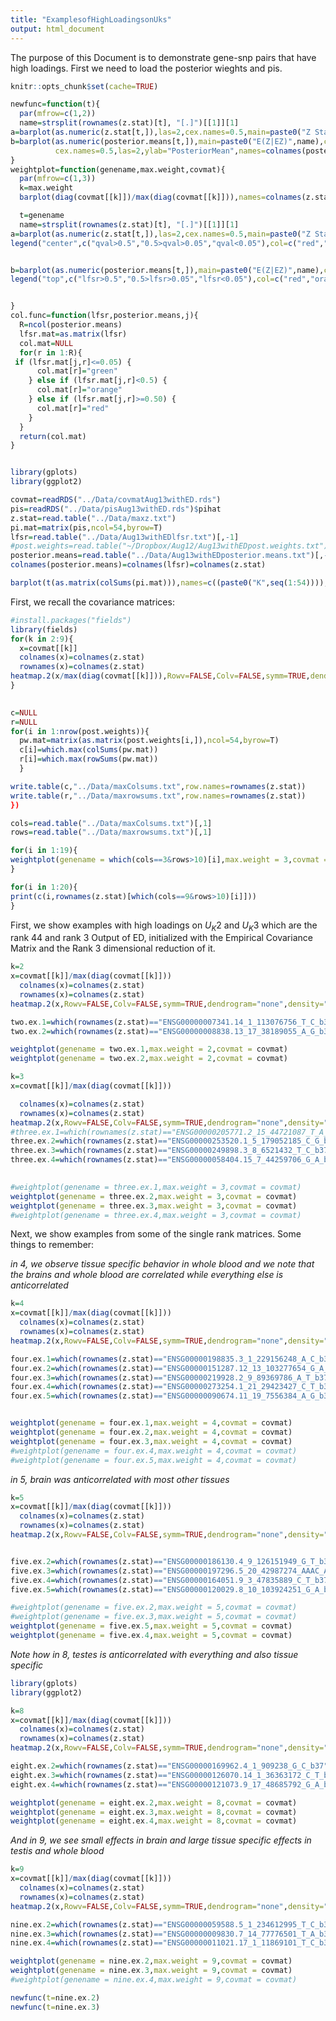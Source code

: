 ```yaml
---
title: "ExamplesofHighLoadingsonUks"
output: html_document
---
```


The purpose of this Document is to demonstrate gene-snp pairs that have high loadings. First we need to load the posterior wieghts and pis.


```r

knitr::opts_chunk$set(cache=TRUE)

newfunc=function(t){
  par(mfrow=c(1,2))
  name=strsplit(rownames(z.stat)[t], "[.]")[[1]][1]
a=barplot(as.numeric(z.stat[t,]),las=2,cex.names=0.5,main=paste0("Z Statistics",name),names=colnames(z.stat))
b=barplot(as.numeric(posterior.means[t,]),main=paste0("E(Z|EZ)",name),col=col.func(t,lfsr=lfsr,posterior.means=posterior.means),
          cex.names=0.5,las=2,ylab="PosteriorMean",names=colnames(posterior.means))
}
weightplot=function(genename,max.weight,covmat){
  par(mfrow=c(1,3))
  k=max.weight
  barplot(diag(covmat[[k]])/max(diag(covmat[[k]])),names=colnames(z.stat),las=2,col="gray",main=paste0("PriorEffectSizeUk",k),cex.names = 0.5)

  t=genename
  name=strsplit(rownames(z.stat)[t], "[.]")[[1]][1]
a=barplot(as.numeric(z.stat[t,]),las=2,cex.names=0.5,main=paste0("Z Statistics",name),names=colnames(z.stat))
legend("center",c("qval>0.5","0.5>qval>0.05","qval<0.05"),col=c("red","orange","green"),pch=20)


b=barplot(as.numeric(posterior.means[t,]),main=paste0("E(Z|EZ)",name),col=col.func(t,lfsr=lfsr,posterior.means=posterior.means),cex.names=0.5,las=2,ylab="PosteriorMean",names=colnames(posterior.means))
legend("top",c("lfsr>0.5","0.5>lfsr>0.05","lfsr<0.05"),col=c("red","orange","green"),pch=20)


}
col.func=function(lfsr,posterior.means,j){
  R=ncol(posterior.means)
  lfsr.mat=as.matrix(lfsr)
  col.mat=NULL
  for(r in 1:R){
 if (lfsr.mat[j,r]<=0.05) {
      col.mat[r]="green"
    } else if (lfsr.mat[j,r]<0.5) {
      col.mat[r]="orange"
    } else if (lfsr.mat[j,r]>=0.50) {
      col.mat[r]="red"
    } 
  }
  return(col.mat)
}


library(gplots)
library(ggplot2)
```

```r
covmat=readRDS("../Data/covmatAug13withED.rds")
pis=readRDS("../Data/pisAug13withED.rds")$pihat
z.stat=read.table("../Data/maxz.txt")
pi.mat=matrix(pis,ncol=54,byrow=T)
lfsr=read.table("../Data/Aug13withEDlfsr.txt")[,-1]
#post.weights=read.table("~/Dropbox/Aug12/Aug13withEDpost.weights.txt")[,-1]
posterior.means=read.table("../Data/Aug13withEDposterior.means.txt")[,-1]
colnames(posterior.means)=colnames(lfsr)=colnames(z.stat)

barplot(t(as.matrix(colSums(pi.mat))),names=c((paste0("K",seq(1:54)))),las=2,cex.names=0.5,main="PiHat")
```

First, we recall the covariance matrices:


```r

#install.packages("fields")
library(fields)
for(k in 2:9){
  x=covmat[[k]]
  colnames(x)=colnames(z.stat)
  rownames(x)=colnames(z.stat)
heatmap.2(x/max(diag(covmat[[k]])),Rowv=FALSE,Colv=FALSE,symm=TRUE,dendrogram="none",density="none",trace="none",col=redblue(256),main=paste0("HeatMapofNormalizedUk",k),cexRow=0.5,cexCol=0.5,symkey=T,symbreaks=T)
}
 
```

```r
c=NULL
r=NULL
for(i in 1:nrow(post.weights)){
  pw.mat=matrix(as.matrix(post.weights[i,]),ncol=54,byrow=T)
  c[i]=which.max(colSums(pw.mat))
  r[i]=which.max(rowSums(pw.mat))
  }

write.table(c,"../Data/maxColsums.txt",row.names=rownames(z.stat))
write.table(r,"../Data/maxrowsums.txt",row.names=rownames(z.stat))  
})
```


```r
cols=read.table("../Data/maxColsums.txt")[,1]
rows=read.table("../Data/maxrowsums.txt")[,1]
```



```r

for(i in 1:19){
weightplot(genename = which(cols==3&rows>10)[i],max.weight = 3,covmat = covmat)
}

for(i in 1:20){
print(c(i,rownames(z.stat)[which(cols==9&rows>10)[i]]))
}
```

First, we show examples with high loadings on $U_K2$ and $U_K3$ which are the rank 44 and rank 3 Output of ED, initialized with the Empirical Covariance Matrix and the Rank 3 dimensional reduction of it.



```r
k=2
x=covmat[[k]]/max(diag(covmat[[k]]))
  colnames(x)=colnames(z.stat)
  rownames(x)=colnames(z.stat)                  
heatmap.2(x,Rowv=FALSE,Colv=FALSE,symm=TRUE,dendrogram="none",density="none",trace="none",col=redblue(256),main=paste0("HeatMapofNormalizedUk",k),cexRow=0.5,cexCol=0.5,symkey=T,symbreaks=T)

two.ex.1=which(rownames(z.stat)=="ENSG00000007341.14_1_113076756_T_C_b37")
two.ex.2=which(rownames(z.stat)=="ENSG00000008838.13_17_38189055_A_G_b37")

weightplot(genename = two.ex.1,max.weight = 2,covmat = covmat)
weightplot(genename = two.ex.2,max.weight = 2,covmat = covmat)

k=3
x=covmat[[k]]/max(diag(covmat[[k]]))

  colnames(x)=colnames(z.stat)
  rownames(x)=colnames(z.stat)                  
heatmap.2(x,Rowv=FALSE,Colv=FALSE,symm=TRUE,dendrogram="none",density="none",trace="none",col=redblue(256),main=paste0("HeatMapofNormalizedUk",k),cexRow=0.5,cexCol=0.5,symkey=T,symbreaks=T)
#three.ex.1=which(rownames(z.stat)=="ENSG00000205771.2_15_44721087_T_A_b37")
three.ex.2=which(rownames(z.stat)=="ENSG00000253520.1_5_179052185_C_G_b37")
three.ex.3=which(rownames(z.stat)=="ENSG00000249898.3_8_6521432_T_C_b37")
three.ex.4=which(rownames(z.stat)=="ENSG00000058404.15_7_44259706_G_A_b37")

    
#weightplot(genename = three.ex.1,max.weight = 3,covmat = covmat)
weightplot(genename = three.ex.2,max.weight = 3,covmat = covmat)
weightplot(genename = three.ex.3,max.weight = 3,covmat = covmat)
#weightplot(genename = three.ex.4,max.weight = 3,covmat = covmat)
```

Next, we show examples from some of the single rank matrices. 
Some things to remember: 

*in 4, we observe tissue specific behavior in whole blood and we note that the brains and whole blood are correlated while everything else is anticorrelated*



```r
k=4
x=covmat[[k]]/max(diag(covmat[[k]]))
  colnames(x)=colnames(z.stat)
  rownames(x)=colnames(z.stat)                  
heatmap.2(x,Rowv=FALSE,Colv=FALSE,symm=TRUE,dendrogram="none",density="none",trace="none",col=redblue(256),main=paste0("HeatMapofNormalizedUk",k),cexRow=0.5,cexCol=0.5,symkey=T,symbreaks=T)

four.ex.1=which(rownames(z.stat)=="ENSG00000198835.3_1_229156248_A_C_b37")
four.ex.2=which(rownames(z.stat)=="ENSG00000151287.12_13_103277654_G_A_b37")
four.ex.3=which(rownames(z.stat)=="ENSG00000219928.2_9_89369786_A_T_b37")
four.ex.4=which(rownames(z.stat)=="ENSG00000273254.1_21_29423427_C_T_b37")
four.ex.5=which(rownames(z.stat)=="ENSG00000090674.11_19_7556384_A_G_b37")


weightplot(genename = four.ex.1,max.weight = 4,covmat = covmat)
weightplot(genename = four.ex.2,max.weight = 4,covmat = covmat)
weightplot(genename = four.ex.3,max.weight = 4,covmat = covmat)
#weightplot(genename = four.ex.4,max.weight = 4,covmat = covmat)
#weightplot(genename = four.ex.5,max.weight = 4,covmat = covmat)

```

*in 5, brain was anticorrelated with most other tissues*

```r
k=5
x=covmat[[k]]/max(diag(covmat[[k]]))
  colnames(x)=colnames(z.stat)
  rownames(x)=colnames(z.stat)                  
heatmap.2(x,Rowv=FALSE,Colv=FALSE,symm=TRUE,dendrogram="none",density="none",trace="none",col=redblue(256),main=paste0("HeatMapofNormalizedUk",k),cexRow=0.5,cexCol=0.5,symkey=T,symbreaks=T)


five.ex.2=which(rownames(z.stat)=="ENSG00000186130.4_9_126151949_G_T_b37")
five.ex.3=which(rownames(z.stat)=="ENSG00000197296.5_20_42987274_AAAC_A_b37")
five.ex.4=which(rownames(z.stat)=="ENSG00000164051.9_3_47835889_C_T_b37")
five.ex.5=which(rownames(z.stat)=="ENSG00000120029.8_10_103924251_G_A_b37")

#weightplot(genename = five.ex.2,max.weight = 5,covmat = covmat)
#weightplot(genename = five.ex.3,max.weight = 5,covmat = covmat)
weightplot(genename = five.ex.5,max.weight = 5,covmat = covmat)
weightplot(genename = five.ex.4,max.weight = 5,covmat = covmat)

```

*Note how in 8, testes is anticorrelated with everything and also tissue specific*

```r
library(gplots)
library(ggplot2)

k=8
x=covmat[[k]]/max(diag(covmat[[k]]))
  colnames(x)=colnames(z.stat)
  rownames(x)=colnames(z.stat)
heatmap.2(x,Rowv=FALSE,Colv=FALSE,symm=TRUE,dendrogram="none",density="none",trace="none",col=redblue(256),main=paste0("HeatMapofCov2CorU_k",k),cexRow=0.5,cexCol=0.5,symkey=T,symbreaks=T,names=colnames(z.stat))

eight.ex.2=which(rownames(z.stat)=="ENSG00000169962.4_1_909238_G_C_b37")
eight.ex.3=which(rownames(z.stat)=="ENSG00000126070.14_1_36363172_C_T_b37")
eight.ex.4=which(rownames(z.stat)=="ENSG00000121073.9_17_48685792_G_A_b37")

weightplot(genename = eight.ex.2,max.weight = 8,covmat = covmat)
weightplot(genename = eight.ex.3,max.weight = 8,covmat = covmat)
weightplot(genename = eight.ex.4,max.weight = 8,covmat = covmat)
```

*And in 9, we see small effects in brain and large tissue specific effects in testis and whole blood*

```r
k=9
x=covmat[[k]]/max(diag(covmat[[k]]))
  colnames(x)=colnames(z.stat)
  rownames(x)=colnames(z.stat)                  
heatmap.2(x,Rowv=FALSE,Colv=FALSE,symm=TRUE,dendrogram="none",density="none",trace="none",col=redblue(256),main=paste0("HeatMapofNormalizedUk",k),cexRow=0.5,cexCol=0.5,symkey=T,symbreaks=T)

nine.ex.2=which(rownames(z.stat)=="ENSG00000059588.5_1_234612995_T_C_b37")
nine.ex.3=which(rownames(z.stat)=="ENSG00000009830.7_14_77776501_T_A_b37")
nine.ex.4=which(rownames(z.stat)=="ENSG00000011021.17_1_11869101_T_C_b37")

weightplot(genename = nine.ex.2,max.weight = 9,covmat = covmat)
weightplot(genename = nine.ex.3,max.weight = 9,covmat = covmat)
#weightplot(genename = nine.ex.4,max.weight = 9,covmat = covmat)

newfunc(t=nine.ex.2)
newfunc(t=nine.ex.3)
```